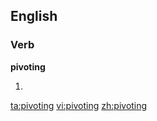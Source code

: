 ==English==

===Verb===
'''pivoting'''

# {{present participle of|[[pivot]]}}

[[ta:pivoting]]
[[vi:pivoting]]
[[zh:pivoting]]